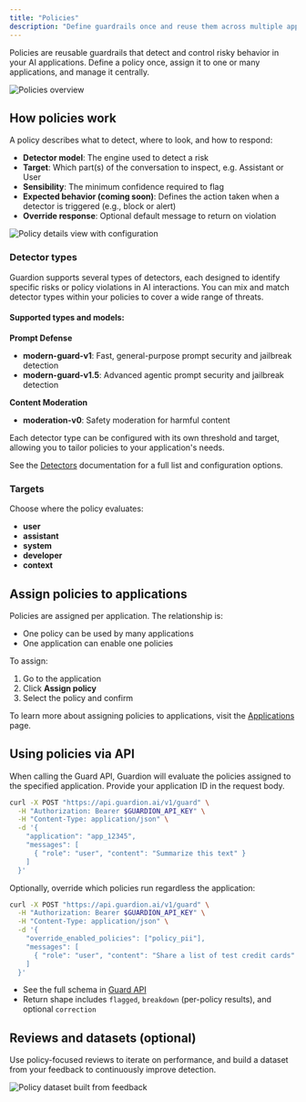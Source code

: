 ```yaml
---
title: "Policies"
description: "Define guardrails once and reuse them across multiple applications. Configure detectors, targets, sensibilities and safe responses."
---
```


Policies are reusable guardrails that detect and control risky behavior in your AI applications. Define a policy once, assign it to one or many applications, and manage it centrally.

<Frame>
  <img src="/images/policies_index.png" alt="Policies overview" />
</Frame>

## How policies work

A policy describes what to detect, where to look, and how to respond:

- **Detector model**: The engine used to detect a risk
- **Target**: Which part(s) of the conversation to inspect, e.g. Assistant or User
- **Sensibility**: The minimum confidence required to flag
- **Expected behavior (coming soon)**: Defines the action taken when a detector is triggered (e.g., block or alert)
- **Override response**: Optional default message to return on violation

<Frame>
  <img src="/images/policies_details.png" alt="Policy details view with configuration" />
</Frame>


### Detector types
Guardion supports several types of detectors, each designed to identify specific risks or policy violations in AI interactions. You can mix and match detector types within your policies to cover a wide range of threats.

#### **Supported types and models:**

**Prompt Defense**
- **modern-guard-v1**: Fast, general-purpose prompt security and jailbreak detection
- **modern-guard-v1.5**: Advanced agentic prompt security and jailbreak detection

**Content Moderation**
- **moderation-v0**: Safety moderation for harmful content

Each detector type can be configured with its own threshold and target, allowing you to tailor policies to your application's needs.

See the [Detectors](/detectors) documentation for a full list and configuration options.

### Targets

Choose where the policy evaluates:

- **user**
- **assistant**
- **system**
- **developer**
- **context**

## Assign policies to applications

Policies are assigned per application. The relationship is:

- One policy can be used by many applications
- One application can enable one policies

To assign:

1. Go to the application
2. Click **Assign policy**
3. Select the policy and confirm

To learn more about assigning policies to applications, visit the [Applications](/platform/applications) page.

## Using policies via API

When calling the Guard API, Guardion will evaluate the policies assigned to the specified application. Provide your application ID in the request body.

```bash
curl -X POST "https://api.guardion.ai/v1/guard" \
  -H "Authorization: Bearer $GUARDION_API_KEY" \
  -H "Content-Type: application/json" \
  -d '{
    "application": "app_12345",
    "messages": [
      { "role": "user", "content": "Summarize this text" }
    ]
  }'
```

Optionally, override which policies run regardless the application:

```bash
curl -X POST "https://api.guardion.ai/v1/guard" \
  -H "Authorization: Bearer $GUARDION_API_KEY" \
  -H "Content-Type: application/json" \
  -d '{
    "override_enabled_policies": ["policy_pii"],
    "messages": [
      { "role": "user", "content": "Share a list of test credit cards" }
    ]
  }'
```

- See the full schema in [Guard API](/guard-api)
- Return shape includes `flagged`, `breakdown` (per-policy results), and optional `correction`

## Reviews and datasets (optional)

Use policy-focused reviews to iterate on performance, and build a dataset from your feedback to continuously improve detection.

<Frame>
  <img src="/images/policy-dataset.png" alt="Policy dataset built from feedback" />
</Frame>
